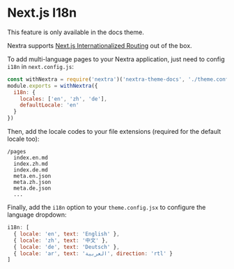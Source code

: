 
# Next.js I18n

<Callout emoji="⚠️">This feature is only available in the docs theme.</Callout>

Nextra supports [Next.js Internationalized Routing](https://nextjs.org/docs/advanced-features/i18n-routing) out of the box.

To add multi-language pages to your Nextra application, just need to config `i18n` in `next.config.js`:

```js filename="next.config.js"
const withNextra = require('nextra')('nextra-theme-docs', './theme.config.jsx')
module.exports = withNextra({
  i18n: {
    locales: ['en', 'zh', 'de'],
    defaultLocale: 'en'
  }
})
```

Then, add the locale codes to your file extensions (required for the default locale too):

```plaintext
/pages
  index.en.md
  index.zh.md
  index.de.md
  meta.en.json
  meta.zh.json
  meta.de.json
  ...
```

Finally, add the `i18n` option to your `theme.config.jsx` to configure the language dropdown:

```jsx filename="theme.config.jsx"
i18n: [
  { locale: 'en', text: 'English' },
  { locale: 'zh', text: '中文' },
  { locale: 'de', text: 'Deutsch' },
  { locale: 'ar', text: 'العربية', direction: 'rtl' }
]
```
